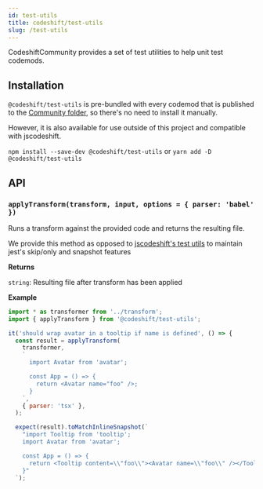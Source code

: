 ```yaml
---
id: test-utils
title: codeshift/test-utils
slug: /test-utils
---
```


CodeshiftCommunity provides a set of test utilities to help unit test codemods.

## Installation

`@codeshift/test-utils` is pre-bundled with every codemod that is published to the [Community folder](https://github.com/CodeshiftCommunity/CodeshiftCommunity/tree/main/community),
so there's no need to install it manually.

However, it is also available for use outside of this project and compatible with jscodeshift.

`npm install --save-dev @codeshift/test-utils` or `yarn add -D @codeshift/test-utils`

## API

### `applyTransform(transform, input, options = { parser: 'babel' })`

Runs a transform against the provided code and returns the resulting file.

We provide this method as opposed to [jscodeshift's test utils](https://github.com/facebook/jscodeshift#unit-testing) to maintain jest's skip/only and snapshot features

**Returns**

`string`: Resulting file after transform has been applied

**Example**

```jsx
import * as transformer from '../transform';
import { applyTransform } from '@codeshift/test-utils';

it('should wrap avatar in a tooltip if name is defined', () => {
  const result = applyTransform(
    transformer,
    `
      import Avatar from 'avatar';

      const App = () => {
        return <Avatar name="foo" />;
      }
    `,
    { parser: 'tsx' },
  );

  expect(result).toMatchInlineSnapshot(`
    "import Tooltip from 'tooltip';
    import Avatar from 'avatar';

    const App = () => {
      return <Tooltip content=\\"foo\\"><Avatar name=\\"foo\\" /></Tooltip>;
    }"
  `);
```
